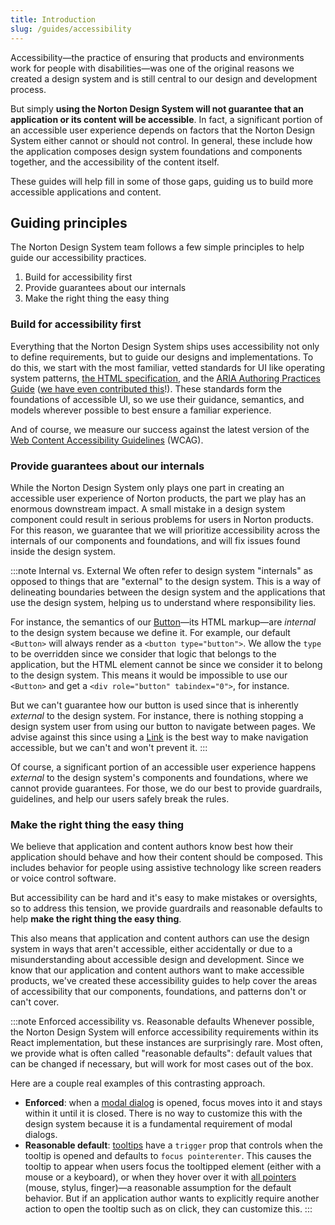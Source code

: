```yaml
---
title: Introduction
slug: /guides/accessibility
---
```


Accessibility&mdash;the practice of ensuring that products and environments work for people with disabilities&mdash;was one of the original reasons we created a design system and is still central to our design and development process.

But simply **using the Norton Design System will not guarantee that an application or its content will be accessible**.
In fact, a significant portion of an accessible user experience depends on factors that the Norton Design System either cannot or should not control.
In general, these include how the application composes design system foundations and components together, and the accessibility of the content itself.

These guides will help fill in some of those gaps, guiding us to build more accessible applications and content.

## Guiding principles

The Norton Design System team follows a few simple principles to help guide our accessibility practices.

1. Build for accessibility first
1. Provide guarantees about our internals
1. Make the right thing the easy thing

### Build for accessibility first

Everything that the Norton Design System ships uses accessibility not only to define requirements, but to guide our designs and implementations.
To do this, we start with the most familiar, vetted standards for UI like operating system patterns, [the HTML specification](https://html.spec.whatwg.org/), and the [ARIA Authoring Practices Guide](https://www.w3.org/WAI/ARIA/apg/) ([we have even contributed this](https://www.w3.org/WAI/ARIA/apg/about/acknowledgements/#participantsactiveintheariaauthoringpracticestaskforce)!).
These standards form the foundations of accessible UI, so we use their guidance, semantics, and models wherever possible to best ensure a familiar experience.

And of course, we measure our success against the latest version of the [Web Content Accessibility Guidelines](https://www.w3.org/WAI/standards-guidelines/) (WCAG).

### Provide guarantees about our internals

While the Norton Design System only plays one part in creating an accessible user experience of Norton products, the part we play has an enormous downstream impact.
A small mistake in a design system component could result in serious problems for users in Norton products.
For this reason, we guarantee that we will prioritize accessibility across the internals of our components and foundations, and will fix issues found inside the design system.

:::note Internal vs. External
We often refer to design system "internals" as opposed to things that are "external" to the design system.
This is a way of delineating boundaries between the design system and the applications that use the design system, helping us to understand where responsibility lies.

For instance, the semantics of our [Button](/docs/components/button)&mdash;its HTML markup&mdash;are _internal_ to the design system because we define it.
For example, our default `<Button>` will always render as a `<button type="button">`.
We allow the `type` to be overridden since we consider that logic that belongs to the application, but the HTML element cannot be since we consider it to belong to the design system.
This means it would be impossible to use our `<Button>` and get a `<div role="button" tabindex="0">`, for instance.

But we can't guarantee how our button is used since that is inherently _external_ to the design system.
For instance, there is nothing stopping a design system user from using our button to navigate between pages.
We advise against this since using a [Link](/docs/components/link) is the best way to make navigation accessible, but we can't and won't prevent it.
:::

Of course, a significant portion of an accessible user experience happens _external_ to the design system's components and foundations, where we cannot provide guarantees.
For those, we do our best to provide guardrails, guidelines, and help our users safely break the rules.

### Make the right thing the easy thing

We believe that application and content authors know best how their application should behave and how their content should be composed.
This includes behavior for people using assistive technology like screen readers or voice control software.

But accessibility can be hard and it's easy to make mistakes or oversights, so to address this tension, we provide guardrails and reasonable defaults to help **make the right thing the easy thing**.

This also means that application and content authors can use the design system in ways that aren't accessible, either accidentally or due to a misunderstanding about accessible design and development.
Since we know that our application and content authors want to make accessible products, we've created these accessibility guides to help cover the areas of accessibility that our components, foundations, and patterns don't or can't cover.

:::note Enforced accessibility vs. Reasonable defaults
Whenever possible, the Norton Design System will enforce accessibility requirements within its React implementation, but these instances are surprisingly rare.
Most often, we provide what is often called "reasonable defaults": default values that can be changed if necessary, but will work for most cases out of the box.

Here are a couple real examples of this contrasting approach.

- **Enforced**: when a [modal dialog](https://wwnorton.github.io/design-system/docs/components/modal) is opened, focus moves into it and stays within it until it is closed.
	There is no way to customize this with the design system because it is a fundamental requirement of modal dialogs.
- **Reasonable default**: [tooltips](https://wwnorton.github.io/design-system/docs/components/tooltip) have a `trigger` prop that controls when the tooltip is opened and defaults to `focus pointerenter`.
	This causes the tooltip to appear when users focus the tooltipped element (either with a mouse or a keyboard), or when they hover over it with [all pointers](https://developer.mozilla.org/en-US/docs/Web/API/PointerEvent/pointerType) (mouse, stylus, finger)&mdash;a reasonable assumption for the default behavior.
	But if an application author wants to explicitly require another action to open the tooltip such as on click, they can customize this.
:::
